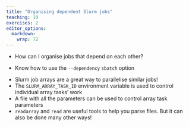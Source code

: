 ```yaml
---
title: "Organising dependent Slurm jobs"
teaching: 10
exercises: 2
editor_options: 
  markdown: 
    wrap: 72
---
```


::: questions
-   How can I organise jobs that depend on each other?
:::

::: objectives
-   Know how to use the `--dependency` `sbatch` option
:::



::: keypoints

-   Slurm job arrays are a great way to parallelise similar jobs!
-   The `SLURM_ARRAY_TASK_ID` environment variable is used to control individual array tasks' work
-   A file with all the parameters can be used to control array task parameters
-   `readarray` and `read` are useful tools to help you parse files. But it can also be done many other ways!

:::
